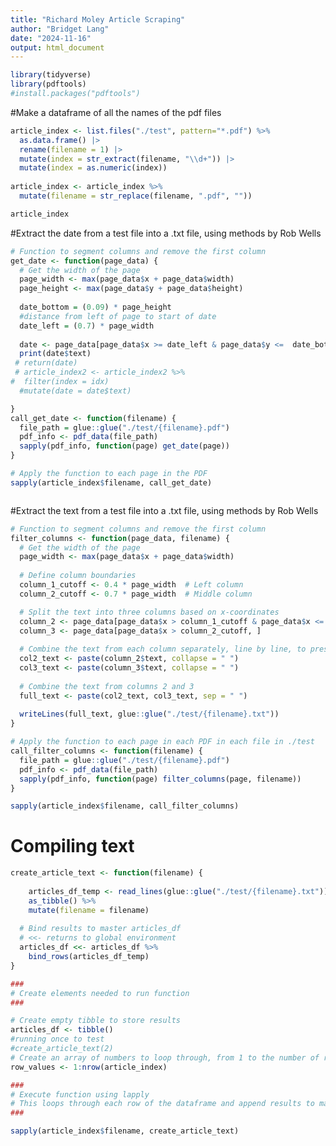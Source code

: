 ```yaml
---
title: "Richard Moley Article Scraping"
author: "Bridget Lang"
date: "2024-11-16"
output: html_document
---
```

```r
library(tidyverse)
library(pdftools)
#install.packages("pdftools")
```

#Make a dataframe of all the names of the pdf files 

```r
article_index <- list.files("./test", pattern="*.pdf") %>% 
  as.data.frame() |>
  rename(filename = 1) |> 
  mutate(index = str_extract(filename, "\\d+")) |> 
  mutate(index = as.numeric(index))
  
article_index <- article_index %>%
  mutate(filename = str_replace(filename, ".pdf", ""))

article_index
```

#Extract the date from a test file into a .txt file, using methods by Rob Wells
```r
# Function to segment columns and remove the first column
get_date <- function(page_data) {
  # Get the width of the page
  page_width <- max(page_data$x + page_data$width)
  page_height <- max(page_data$y + page_data$height) 
  
  date_bottom = (0.09) * page_height
  #distance from left of page to start of date 
  date_left = (0.7) * page_width
  
  date <- page_data[page_data$x >= date_left & page_data$y <=  date_bottom,]
  print(date$text)
 # return(date)
 # article_index2 <- article_index2 %>%
#  filter(index = idx)
  #mutate(date = date$text)

}
call_get_date <- function(filename) {
  file_path = glue::glue("./test/{filename}.pdf")
  pdf_info <- pdf_data(file_path)
  sapply(pdf_info, function(page) get_date(page))
}

# Apply the function to each page in the PDF
sapply(article_index$filename, call_get_date)



```

#Extract the text from a test file into a .txt file, using methods by Rob Wells
```r
# Function to segment columns and remove the first column
filter_columns <- function(page_data, filename) {
  # Get the width of the page
  page_width <- max(page_data$x + page_data$width)
  
  # Define column boundaries
  column_1_cutoff <- 0.4 * page_width  # Left column
  column_2_cutoff <- 0.7 * page_width  # Middle column

  # Split the text into three columns based on x-coordinates
  column_2 <- page_data[page_data$x > column_1_cutoff & page_data$x <= column_2_cutoff, ]
  column_3 <- page_data[page_data$x > column_2_cutoff, ]
  
  # Combine the text from each column separately, line by line, to preserve order
  col2_text <- paste(column_2$text, collapse = " ")
  col3_text <- paste(column_3$text, collapse = " ")
  
  # Combine the text from columns 2 and 3
  full_text <- paste(col2_text, col3_text, sep = " ")
  
  writeLines(full_text, glue::glue("./test/{filename}.txt"))
}

# Apply the function to each page in each PDF in each file in ./test
call_filter_columns <- function(filename) {
  file_path = glue::glue("./test/{filename}.pdf")
  pdf_info <- pdf_data(file_path)
  sapply(pdf_info, function(page) filter_columns(page, filename))
}

sapply(article_index$filename, call_filter_columns)
```
# Compiling text
```r

create_article_text <- function(filename) {
  
    articles_df_temp <- read_lines(glue::glue("./test/{filename}.txt")) %>%
    as_tibble() %>%
    mutate(filename = filename)
  
  # Bind results to master articles_df
  # <<- returns to global environment
  articles_df <<- articles_df %>%
    bind_rows(articles_df_temp)
}

###
# Create elements needed to run function
###

# Create empty tibble to store results
articles_df <- tibble()
#running once to test
#create_article_text(2) 
# Create an array of numbers to loop through, from 1 to the number of rows in our index dataframe 
row_values <- 1:nrow(article_index)

###
# Execute function using lapply
# This loops through each row of the dataframe and append results to master file
###

sapply(article_index$filename, create_article_text)
```

